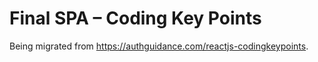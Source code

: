 # Final SPA – Coding Key Points

Being migrated from https://authguidance.com/reactjs-codingkeypoints.
